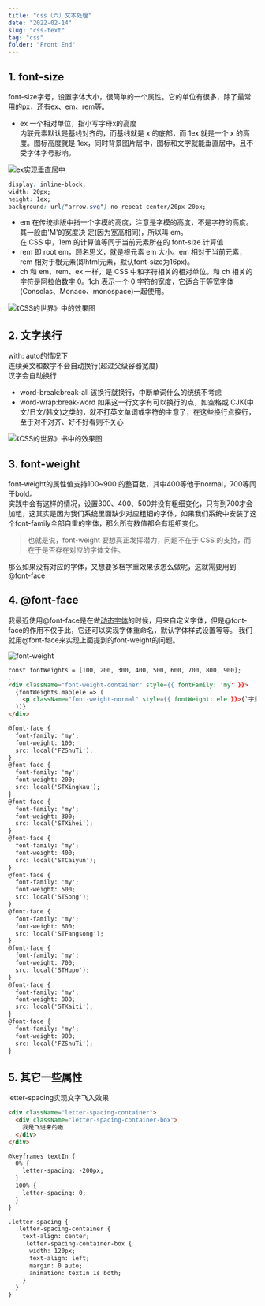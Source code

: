 ```yaml
---
title: "css（六）文本处理"
date: "2022-02-14"
slug: "css-text"
tag: "css"
folder: "Front End"
---
```



## 1. font-size
font-size字号，设置字体大小，很简单的一个属性。它的单位有很多，除了最常用的px，还有ex、em、rem等。
- ex  一个相对单位，指小写字母x的高度  
  内联元素默认是基线对齐的，而基线就是 x 的底部，而 1ex 就是一个 x 的高度。图标高度就是 1ex，同时背景图片居中，图标和文字就能垂直居中，且不受字体字号影响。    
  
![ex实现垂直居中](blog/css/text/ex-align.gif)
  
``` css
display: inline-block;
width: 20px;
height: 1ex;
background: url("arrow.svg") no-repeat center/20px 20px;
```

- em  在传统排版中指一个字模的高度，注意是字模的高度，不是字符的高度。其一般由'M'的宽度决 定(因为宽高相同)，所以叫 em。  
  在 CSS 中，1em 的计算值等同于当前元素所在的 font-size 计算值
- rem  即 root em，顾名思义，就是根元素 em 大小。em 相对于当前元素，rem 相对于根元素(即html元素，默认font-size为16px)。
- ch 和 em、rem、ex 一样，是 CSS 中和字符相关的相对单位。和 ch 相关的字符是阿拉伯数字 0。1ch 表示一个 0 字符的宽度，它适合于等宽字体(Consolas、Monaco、monospace)一起使用。

![《CSS的世界》中的效果图](blog/css/text/font.png)


## 2. 文字换行
with: auto的情况下  
连续英文和数字不会自动换行(超过父级容器宽度)  
汉字会自动换行  
- word-break:break-all    该换行就换行，中断单词什么的统统不考虑
- word-wrap:break-word  如果这一行文字有可以换行的点，如空格或 CJK(中文/日文/韩文)之类的，就不打英文单词或字符的主意了，在这些换行点换行，至于对不对齐、好不好看则不关心

![《CSS的世界》书中的效果图](blog/css/text/word-break.png)


## 3. font-weight
font-weight的属性值支持100~900 的整百数，其中400等他于normal，700等同于bold。  
实践中会有这样的情况，设置300、400、500并没有粗细变化，只有到700才会加粗，这其实是因为我们系统里面缺少对应粗细的字体，如果我们系统中安装了这个font-family全部自重的字体，那么所有数值都会有粗细变化。  

>也就是说，font-weight 要想真正发挥潜力，问题不在于 CSS 的支持，而在于是否存在对应的字体文件。

那么如果没有对应的字体，又想要多档字重效果该怎么做呢，这就需要用到@font-face

## 4. @font-face
我最近使用@font-face是在做[动态字体](https://www.jianshu.com/p/8ea227266b91)的时候，用来自定义字体，但是@font-face的作用不仅于此，它还可以实现字体重命名，默认字体样式设置等等。
我们就用@font-face来实现上面提到的font-weight的问题。

![font-weight](blog/css/text/font-weight.png)

``` html
const fontWeights = [100, 200, 300, 400, 500, 600, 700, 800, 900];
...
<div className="font-weight-container" style={{ fontFamily: 'my' }}>
  {fontWeights.map(ele => (
    <p className="font-weight-normal" style={{ fontWeight: ele }}>{`字重${ele}`}</p>
  ))}
</div>

@font-face {
  font-family: 'my';
  font-weight: 100;
  src: local('FZShuTi');
}
@font-face {
  font-family: 'my';
  font-weight: 200;
  src: local('STXingkau');
}
@font-face {
  font-family: 'my';
  font-weight: 300;
  src: local('STXihei');
}
@font-face {
  font-family: 'my';
  font-weight: 400;
  src: local('STCaiyun');
}
@font-face {
  font-family: 'my';
  font-weight: 500;
  src: local('STSong');
}
@font-face {
  font-family: 'my';
  font-weight: 600;
  src: local('STFangsong');
}
@font-face {
  font-family: 'my';
  font-weight: 700;
  src: local('STHupo');
}
@font-face {
  font-family: 'my';
  font-weight: 800;
  src: local('STKaiti');
}
@font-face {
  font-family: 'my';
  font-weight: 900;
  src: local('FZShuTi');
}

```

## 5. 其它一些属性

<Table dataSource={dataSource} columns={columns} pagination={pagination} />

letter-spacing实现文字飞入效果  
```html
<div className="letter-spacing-container">
  <div className="letter-spacing-container-box">
    我是飞进来的嗷
  </div>
</div>

@keyframes textIn {
  0% {
    letter-spacing: -200px;
  }
  100% {
    letter-spacing: 0;
  }
}

.letter-spacing {
  .letter-spacing-container {
    text-align: center;
    .letter-spacing-container-box {
      width: 120px;
      text-align: left;
      margin: 0 auto;
      animation: textIn 1s both;
    }
  }
}
```